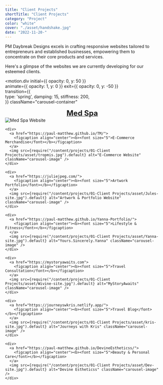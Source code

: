```yaml
---
title: "Client Projects"
shortTitle: "Client Projects"
category: "Project"
color: "white"
cover: "./asset/handshake.jpg"
date: "2022-11-20-"
---
```



PM Daybreak Designs excels in crafting responsive websites tailored to entrepreneurs and established businesses, empowering them to concentrate on their core products and services.

Here's a glimpse of the websites we are currently developing for our esteemed clients.

<motion.div
  initial={{ opacity: 0, y: 50 }}      
  animate={{ opacity: 1, y: 0 }}
  exit={{ opacity: 0, y: -50 }}  
  transition={{              
    type: 'spring',
    damping: 15,
    stiffness: 200,            
  }}
  className="carousel-container"
>
  <Carousel autoPlay infiniteLoop>
    <div>
      <a href="https://www.skinglomedspa.ca/">
        <figcaption align="center"><b><font size="5">Med Spa</font></b></figcaption>
      </a>
      <img src={require("/content/projects/01-Client Projects/asset/skinglo.jpg").default} alt="Med Spa Website" className="carousel-image" />
    </div>

    <div>
      <a href="https://paul-matthew.github.io/TM/">
        <figcaption align="center"><b><font size="5">E-Commerce Merchandise</font></b></figcaption>
      </a>
      <img src={require("/content/projects/01-Client Projects/asset/tropmis.jpg").default} alt="E-Commerce Website" className="carousel-image" />
    </div>

    <div>
      <a href="https://juliejpeg.com/">
        <figcaption align="center"><b><font size="5">Artwork Portfolio</font></b></figcaption>
      </a>
      <img src={require("/content/projects/01-Client Projects/asset/Jules-site.jpg").default} alt="Artwork & Portfolio Website" className="carousel-image" />
    </div>
  
    <div>
      <a href="https://paul-matthew.github.io/Yanna-Portfolio/">
        <figcaption align="center"><b><font size="5">Lifestyle & Fitness</font></b></figcaption>
      </a>
      <img src={require("/content/projects/01-Client Projects/asset/Yanna-site.jpg").default} alt="Yours.Sincerely.Yanna" className="carousel-image" />
    </div>
  
    <div>
      <a href="https://mystoryawaits.com">
        <figcaption align="center"><b><font size="5">Travel Consultation</font></b></figcaption>
      </a>
      <img src={require("/content/projects/01-Client Projects/asset/Wivine-site.jpg").default} alt="MyStoryAwaits" className="carousel-image" />
    </div>

    <div>
      <a href="https://journeyswkris.netlify.app/">
        <figcaption align="center"><b><font size="5">Travel Blog</font></b></figcaption>
      </a>
      <img src={require("/content/projects/01-Client Projects/asset/kris-site.jpg").default} alt="Journeys with Kris" className="carousel-image" />
    </div>

    <div>
      <a href="https://paul-matthew.github.io/DevineEstheticss/">
        <figcaption align="center"><b><font size="5">Beauty & Personal Care</font></b></figcaption>
      </a>
      <img src={require("/content/projects/01-Client Projects/asset/Dev-site.jpg").default} alt="Devine Estheticss" className="carousel-image" />
    </div>

  </Carousel>
</motion.div>

